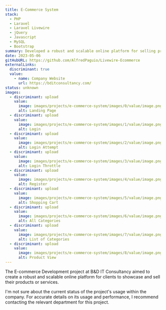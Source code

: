 ```yaml
---
title: E-Commerce System
stack:
  - PHP
  - Laravel
  - Laravel Livewire
  - jQuery
  - Javascript
  - MySQL
  - Bootstrap
summary: Developed a robust and scalable online platform for selling products.
date: 2023-05-06
gitHubURL: https://github.com/AlfredPaguio/Livewire-Ecommerce
externalLinks:
  discriminant: true
  value:
    - name: Company Website
      url: https://bditconsultancy.com/
status: unknown
images:
  - discriminant: upload
    value:
      image: images/projects/e-commerce-system/images/0/value/image.png
      alt: Landing Page
  - discriminant: upload
    value:
      image: images/projects/e-commerce-system/images/1/value/image.png
      alt: Login
  - discriminant: upload
    value:
      image: images/projects/e-commerce-system/images/2/value/image.png
      alt: Login Attempt
  - discriminant: upload
    value:
      image: images/projects/e-commerce-system/images/3/value/image.png
      alt: Login Throttle
  - discriminant: upload
    value:
      image: images/projects/e-commerce-system/images/4/value/image.png
      alt: Register
  - discriminant: upload
    value:
      image: images/projects/e-commerce-system/images/5/value/image.png
      alt: Shopping Cart
  - discriminant: upload
    value:
      image: images/projects/e-commerce-system/images/6/value/image.png
      alt: All Categories
  - discriminant: upload
    value:
      image: images/projects/e-commerce-system/images/7/value/image.png
      alt: List of Categories
  - discriminant: upload
    value:
      image: images/projects/e-commerce-system/images/8/value/image.png
      alt: Product View
---
```

The E-commerce Development project at B\&D IT Consultancy aimed to create a robust and scalable online platform for clients to showcase and sell their products or services.

I'm not sure about the current status of the project's usage within the company. For accurate details on its usage and performance, I recommend contacting the relevant department for this project.
